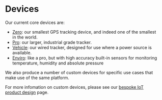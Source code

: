 # Devices

Our current core devices are:
 - [Zero](/devices/zero): our smallest GPS tracking device, and indeed one of the smallest in the world.
 - [Pro](/devices/pro): our larger, industrial grade tracker.
 - [Vehicle](/devices/vehicle): our wired tracker, designed for use where a power source is available.
 - [Enviro](/devices/enviro): like a pro, but with high accuracy built-in sensors for monitoring temperature, humidity and absolute pressure

We also produce a number of custom devices for specific use cases that make use of the same platform.

For more infomation on custom devices, please see our [bespoke IoT product design](https://lightbug.io/product/custom/) page.

